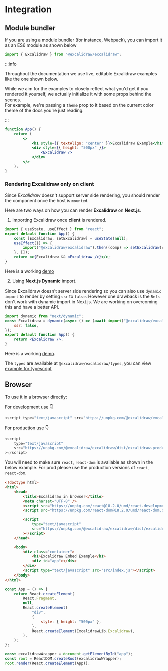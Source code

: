 # Integration

## Module bundler

If you are using a module bundler (for instance, Webpack), you can import it as an ES6 module as shown below

```js
import { Excalidraw } from "@excalidraw/excalidraw";
```

:::info

Throughout the documentation we use live, editable Excalidraw examples like the one shown below.

While we aim for the examples to closely reflect what you'd get if you rendered it yourself, we actually initialize it with some props behind the scenes.  
For example, we're passing a `theme` prop to it based on the current color theme of the docs you're just reading.

:::

```jsx live
function App() {
	return (
		<>
			<h1 style={{ textAlign: "center" }}>Excalidraw Example</h1>
			<div style={{ height: "500px" }}>
				<Excalidraw />
			</div>
		</>
	);
}
```

### Rendering Excalidraw only on client

Since _Excalidraw_ doesn't support server side rendering, you should render the component once the host is `mounted`.

Here are two ways on how you can render **Excalidraw** on **Next.js**.

1. Importing Excalidraw once **client** is rendered.

```jsx showLineNumbers
import { useState, useEffect } from "react";
export default function App() {
	const [Excalidraw, setExcalidraw] = useState(null);
	useEffect(() => {
		import("@excalidraw/excalidraw").then((comp) => setExcalidraw(comp.Excalidraw));
	}, []);
	return <>{Excalidraw && <Excalidraw />}</>;
}
```

Here is a working [demo](https://codesandbox.io/p/sandbox/excalidraw-with-next-5xb3d)

2. Using **Next.js Dynamic** import.

Since Excalidraw doesn't server side rendering so you can also use `dynamic import` to render by setting `ssr` to `false`. However one drawback is the `Refs` don't work with dynamic import in Next.js. We are working on overcoming this and have a better API.

```jsx showLineNumbers
import dynamic from "next/dynamic";
const Excalidraw = dynamic(async () => (await import("@excalidraw/excalidraw")).Excalidraw, {
	ssr: false,
});
export default function App() {
	return <Excalidraw />;
}
```

Here is a working [demo](https://codesandbox.io/p/sandbox/excalidraw-with-next-dynamic-k8yjq2).

The `types` are available at `@excalidraw/excalidraw/types`, you can view [example for typescript](https://codesandbox.io/s/excalidraw-types-9h2dm)

## Browser

To use it in a browser directly:

For development use :point_down:

```js
<script type="text/javascript" src="https://unpkg.com/@excalidraw/excalidraw/dist/excalidraw.development.js"></script>
```

For production use :point_down:

```js
<script
	type="text/javascript"
	src="https://unpkg.com/@excalidraw/excalidraw/dist/excalidraw.production.min.js"
></script>
```

You will need to make sure `react`, `react-dom` is available as shown in the below example. For prod please use the production versions of `react`, `react-dom`.


<Tabs>
  <TabItem value="html" label="html">

```html
<!doctype html>
<html>
	<head>
		<title>Excalidraw in browser</title>
		<meta charset="UTF-8" />
		<script src="https://unpkg.com/react@18.2.0/umd/react.development.js"></script>
		<script src="https://unpkg.com/react-dom@18.2.0/umd/react-dom.development.js"></script>

		<script
			type="text/javascript"
			src="https://unpkg.com/@excalidraw/excalidraw/dist/excalidraw.development.js"
		></script>
	</head>

	<body>
		<div class="container">
			<h1>Excalidraw Embed Example</h1>
			<div id="app"></div>
		</div>
		<script type="text/javascript" src="src/index.js"></script>
	</body>
</html>
```

</TabItem>
<TabItem value="js" label="Javascript">

```js showLineNumbers
const App = () => {
	return React.createElement(
		React.Fragment,
		null,
		React.createElement(
			"div",
			{
				style: { height: "500px" },
			},
			React.createElement(ExcalidrawLib.Excalidraw),
		),
	);
};

const excalidrawWrapper = document.getElementById("app");
const root = ReactDOM.createRoot(excalidrawWrapper);
root.render(React.createElement(App));
```

</TabItem>
</Tabs>
